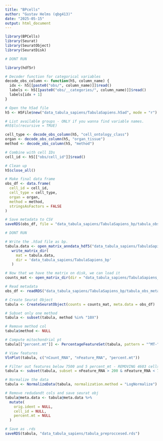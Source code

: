 ```yaml
---
title: "BPcells"
author: "Gustav Helms (qbg413)"
date: "2025-05-15"
output: html_document
---
```

```r
library(BPCells)
library(Seurat)
library(SeuratObject)
library(SeuratDisk)
```



```r
# DONT RUN 

library(hdf5r)

# Decoder function for categorical variables 
decode_obs_column <- function(h5, column_name) {
  idx <- h5[[paste0("obs/", column_name)]]$read()
  labels <- h5[[paste0("obs/__categories/", column_name)]]$read()
  labels[idx + 1]
}

# Open the h5ad file
h5 <- H5File$new("data_tabula_sapiens/TabulaSapiens.h5ad", mode = "r")

# List available groups - ONLY if you wanna find variable names. 
#h5$ls(recursive = TRUE)

cell_type <- decode_obs_column(h5, "cell_ontology_class")
organ <- decode_obs_column(h5, "organ_tissue")
method <- decode_obs_column(h5, "method")

# Combine with cell IDs
cell_id <- h5[["obs/cell_id"]]$read()

# Clean up
h5$close_all()

# Make final data frame
obs_df <- data.frame(
  cell_id = cell_id,
  cell_type = cell_type,
  organ = organ,
  method = method,
  stringsAsFactors = FALSE
)

# Save metadata to CSV
saveRDS(obs_df, file = "data_tabula_sapiens/TabulaSapiens_bp/tabula_obs_metadata.rds")

```


```r
# DONT RUN

# Write the .h5ad file as bp. 
tabula.data <- open_matrix_anndata_hdf5("data_tabula_sapiens/TabulaSapiens.h5ad")
   write_matrix_dir(
     mat = tabula.data,
     dir = 'data_tabula_sapiens/TabulaSapiens_bp'
   )
```


```r
# Now that we have the matrix on disk, we can load it
counts_mat <- open_matrix_dir(dir = "data_tabula_sapiens/TabulaSapiens_bp")

# Read metadata 
obs_df <- readRDS("data_tabula_sapiens/TabulaSapiens_bp/tabula_obs_metadata.rds")

# Create Seurat Object
tabula <- CreateSeuratObject(counts = counts_mat, meta.data = obs_df)

# Subset only one method
tabula <- subset(tabula, method %in% "10X")

# Remove method col
tabula$method <- NULL
```


```r
# Compute mitochondrial pt
tabula[["percent.mt"]] <- PercentageFeatureSet(tabula, pattern = "^MT-")

# View features
VlnPlot(tabula, c("nCount_RNA", "nFeature_RNA", "percent.mt"))

# Filter out features below 7500 and 5 percent_mt - REMOVING 4603 cells
tabula <- subset(tabula, subset = nFeature_RNA > 200 & nFeature_RNA < 7500 & percent.mt < 5)
```


```r
# Normalize the data
tabula <- NormalizeData(tabula, normalization.method = "LogNormalize")

# Remove redudandt cols and save seurat obj
tabula@meta.data <- tabula@meta.data %>% 
  mutate(
    orig.ident = NULL,
    cell_id = NULL,
    percent.mt = NULL
  )

# Save as .rds
saveRDS(tabula, "data_tabula_sapiens/tabula_preproccesed.rds")
```







